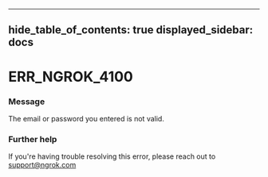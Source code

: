 

---
hide_table_of_contents: true
displayed_sidebar: docs
---


# ERR_NGROK_4100

### Message
The email or password you entered is not valid.

<ErrorDetails />



### Further help
If you're having trouble resolving this error, please reach out to [support@ngrok.com](mailto:support@ngrok.com?subject=Help%20with%20ERR_NGROK_4100)

